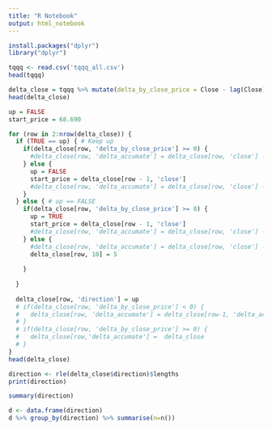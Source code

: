 ```yaml
---
title: "R Notebook"
output: html_notebook
---
```


```r
install.packages("dplyr")
library("dplyr")
```


```r
tqqq <- read.csv('tqqq_all.csv')
head(tqqq)
```
```r
delta_close = tqqq %>% mutate(delta_by_close_price = Close - lag(Close), delta_accumate = 0, direction = TRUE)
head(delta_close)
```
```r
up = FALSE
start_price = 68.690

for (row in 2:nrow(delta_close)) {
  if (TRUE == up) { # Keep up
    if(delta_close[row, 'delta_by_close_price'] >= 0) {
      #delta_close[row, 'delta_accumate'] = delta_close[row, 'close'] - start_price
    } else {
      up = FALSE
      start_price = delta_close[row - 1, 'close']
      #delta_close[row, 'delta_accumate'] = delta_close[row, 'close'] - delta_close[row - 1, 'close']
    }
  } else { # up == FALSE
    if(delta_close[row, 'delta_by_close_price'] >= 0) {
      up = TRUE
      start_price = delta_close[row - 1, 'close']
      #delta_close[row, 'delta_accumate'] = delta_close[row, 'close'] - delta_close[row - 1, 'close']
    } else {
      #delta_close[row, 'delta_accumate'] = delta_close[row, 'close'] - start_price
      delta_close[row, 10] = 5
      
    }
    
  }
  
  delta_close[row, 'direction'] = up
  # if(delta_close[row, 'delta_by_close_price'] < 0) {
  #   delta_close[row, 'delta_accumate'] = delta_close[row-1, 'delta_accumate'] + delta_close[row, 'delta_by_close_price']
  # }
  # if(delta_close[row, 'delta_by_close_price'] >= 0) {
  #   delta_close[row,'delta_accumate'] =  delta_close
  # }
}
head(delta_close)
```

```r
direction <- rle(delta_close$direction)$lengths
print(direction)
```

```r
summary(direction)
```


```r
d <- data.frame(direction)
d %>% group_by(direction) %>% summarise(n=n())
```

